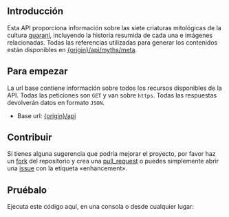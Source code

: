 
<h2 id="introduccion">Introducción</h2>

Esta API proporciona información sobre las siete criaturas mitológicas de la
cultura [guaraní], incluyendo la historia resumida de cada una e imágenes
relacionadas. Todas las referencias utilizadas para generar los contenidos están
disponibles en [{origin}/api/myths/meta].

<h2 id="para-empezar">Para empezar</h2>

La url base contiene información sobre todos los recursos disponibles de la API.
Todas las peticiones son `GET` y van sobre `https`. Todas las respuestas
devolverán datos en formato `JSON`.

- Base url: [{origin}/api]

<h2 id="contribuir">Contribuir</h2>

Si tienes alguna sugerencia que podría mejorar el proyecto, por favor haz un
[fork] del repositorio y crea una [pull_request] o puedes simplemente abrir una
[issue] con la etiqueta «enhancement».

<h2 id="pruebalo">Pruébalo</h2>

Ejecuta este código aquí, en una consola o desde cualquier lugar:


<Demo />

[{origin}/api]: /api
[{origin}/api/myths/meta]: /api/myths/meta
[guaraní]: https://w.wiki/Er$J
[fork]: https://github.com/emrocode/guarani-myths-api/fork
[pull_request]: https://github.com/emrocode/guarani-myths-api/pulls
[issue]: https://github.com/emrocode/guarani-myths-api/issues
